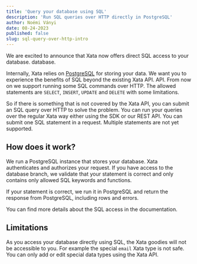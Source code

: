 ```yaml
---
title: 'Query your database using SQL'
description: 'Run SQL queries over HTTP directly in PostgreSQL'
author: Noémi Ványi
date: 08-24-2023
published: false
slug: sql-query-over-http-intro
---
```


We are excited to announce that Xata now offers direct SQL access to your database.
database.

Internally, Xata relies on [PostgreSQL](/docs/concepts/how-it-works) for storing your data.
We want you to experience the benefits of SQL beyond the existing Xata API.
API.  From now on we support running some SQL commands over HTTP.  The
allowed statements are `SELECT`, `INSERT`, `UPDATE` and `DELETE` with
some limitations.

So if there is something that is not covered by the Xata API, you can
submit an SQL query over HTTP to solve the problem. You can run your
queries over the regular Xata way either using the SDK or our REST
API. You can submit one SQL statement in a request. Multiple
statements are not yet supported.

## How does it work?

<ArticleImage
  src="https://raw.githubusercontent.com/xataio/mdx-blog/main/images/sql-intro.png"
  width="2083"
  height="1386"
  alt="Diagram of PostgreSQL proxy"
  caption="Diagram of PostgreSQL proxy"
  position="center"
/>

We run a PostgreSQL instance that stores your database. Xata
authenticates and authorizes your request. If you have access to the
database branch, we validate that your statement is correct and only
contains only allowed SQL keywords and functions.

If your statement is correct, we run it in PostgreSQL and return the response
from PostgreSQL, including rows and errors.

You can find more details about the SQL access in the documentation.

## Limitations

As you access your database directly using SQL, the Xata goodies will not
be accessible to you. For example the special `email` Xata type is not safe.
You can only add or edit special data types using the Xata API.